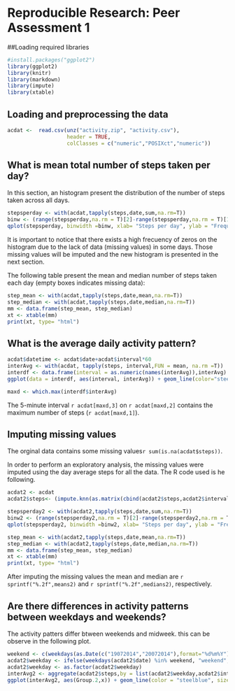 # Reproducible Research: Peer Assessment 1

##Loading required libraries

```r
#install.packages("ggplot2")
library(ggplot2)
library(knitr)
library(markdown)
library(impute)
library(xtable)
```

## Loading and preprocessing the data

```r
acdat <-  read.csv(unz("activity.zip", "activity.csv"),
                   header = TRUE,
                   colClasses = c("numeric","POSIXct","numeric"))
```

## What is mean total number of steps taken per day?
In this section, an histogram present the distribution of the number of steps taken across all days. 
```r
stepsperday <- with(acdat,tapply(steps,date,sum,na.rm=T))
binw <- (range(stepsperday,na.rm = T)[2]-range(stepsperday,na.rm = T)[1])/30
qplot(stepsperday, binwidth =binw, xlab= "Steps per day", ylab = "Frequency")

```

It is important to notice that there exists a high frecuency of zeros on the histogram due to the lack of data (missing values) in some days. Those missing values will be imputed and the new histogram is presented in the next section.


The following table present the mean and median number of steps taken each day (empty boxes indicates missing data):

```r
step_mean <- with(acdat,tapply(steps,date,mean,na.rm=T))
step_median <- with(acdat,tapply(steps,date,median,na.rm=T))
mm <- data.frame(step_mean, step_median)
xt <- xtable(mm)
print(xt, type= "html")  
```



## What is the average daily activity pattern?

```r
acdat$datetime <- acdat$date+acdat$interval*60
interAvg <- with(acdat, tapply(steps, interval,FUN = mean, na.rm =T)) 
interdf <- data.frame(interval = as.numeric(names(interAvg)),interAvg)
ggplot(data = interdf, aes(interval, interAvg)) + geom_line(color="steelblue",size=1)+ ylab("Number of steps") + xlab("Date/time")

maxd <- which.max(interdf$interAvg)
```

The 5-minute interval `r acdat[maxd,3]` on `r acdat[maxd,2]` contains the maximum number of steps (`r acdat[maxd,1]`).

## Imputing missing values

The orginal data contains some missing values`r sum(is.na(acdat$steps))`.

In order to perform an exploratory analysis, the missing values were imputed using the day average steps for all the data. The R code used is he following.


```r
acdat2 <- acdat  
acdat2$steps<- (impute.knn(as.matrix(cbind(acdat2$steps,acdat2$interval,as.numeric(acdat2$date))))$data)[,1]
```
```r
stepsperday2 <- with(acdat2,tapply(steps,date,sum,na.rm=T))
binw2 <- (range(stepsperday2,na.rm = T)[2]-range(stepsperday2,na.rm = T)[1])/30
qplot(stepsperday2, binwidth =binw2, xlab= "Steps per day", ylab = "Frequency")


```

```r
step_mean <- with(acdat2,tapply(steps,date,mean,na.rm=T))
step_median <- with(acdat2,tapply(steps,date,median,na.rm=T))
mm <- data.frame(step_mean, step_median)
xt <- xtable(mm)
print(xt, type= "html")  
```

After imputing the missing values the mean and median are `r sprintf("%.2f",means2)` and `r sprintf("%.2f",medians2)`, respectively.

## Are there differences in activity patterns between weekdays and weekends?

The activity patters differ btween weekends and midweek. this can be observe in the following plot.

```r
weekend <- c(weekdays(as.Date(c("19072014","20072014"),format="%d%m%Y")))
acdat2$weekday <- ifelse(weekdays(acdat2$date) %in% weekend, "weekend", "weekday")
acdat2$weekday <- as.factor(acdat2$weekday)
interAvg2 <- aggregate(acdat2$steps,by = list(acdat2$weekday,acdat2$interval),mean,na.rm=T)
ggplot(interAvg2, aes(Group.2,x)) + geom_line(color = "steelblue", size =1) + facet_wrap(~ Group.1,2) + xlab(label = "Interval") + ylab("Number fo steps")

```


